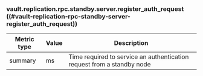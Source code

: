 ### vault.replication.rpc.standby.server.register_auth_request ((#vault-replication-rpc-standby-server-register_auth_request))

Metric type | Value | Description
----------- | ----- | -----------
summary     | ms    | Time required to service an authentication request from a standby node